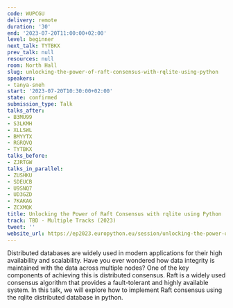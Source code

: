 ```yaml
---
code: WUPCGU
delivery: remote
duration: '30'
end: '2023-07-20T11:00:00+02:00'
level: beginner
next_talk: TYTBKX
prev_talk: null
resources: null
room: North Hall
slug: unlocking-the-power-of-raft-consensus-with-rqlite-using-python
speakers:
- tanya-sneh
start: '2023-07-20T10:30:00+02:00'
state: confirmed
submission_type: Talk
talks_after:
- B3MU99
- S3LKMH
- XLLSWL
- BMYYTX
- RGRQVQ
- TYTBKX
talks_before:
- ZJRTGW
talks_in_parallel:
- ZUSHKU
- SDEUCB
- U9SNQ7
- UD3GZD
- 7KAKAG
- ZCXMQK
title: Unlocking the Power of Raft Consensus with rqlite using Python
track: TBD - Multiple Tracks (2023)
tweet: ''
website_url: https://ep2023.europython.eu/session/unlocking-the-power-of-raft-consensus-with-rqlite-using-python
---
```


Distributed databases are widely used in modern applications for their high availability and scalability. Have you ever wondered how data integrity is maintained with the data across multiple nodes? One of the key components of achieving this is distributed consensus. Raft is a widely used consensus algorithm that provides a fault-tolerant and highly available system. In this talk, we will explore how to implement Raft consensus using the rqlite distributed database in python.